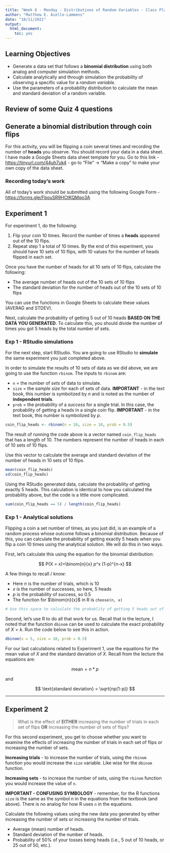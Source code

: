 ```yaml
---
title: "Week 6 - Monday - Distributions of Random Variables - Class Plan"
author: "Matthew E. Aiello-Lammens"
date: "10/11/2021"
output: 
  html_document: 
    toc: yes
---
```


## Learning Objectives

* Generate a data set that follows a **binomial distribution** using both analog and computer simulation methods.
* Calculate analytically and through simulation the probability of observing a specific value for a *random variable*.
* Use the parameters of a probability distribution to calculate the mean and standard deviation of a random variable.


## Review of some Quiz 4 questions


## Generate a binomial distribution through coin flips

For this activity, you will be flipping a coin several times and recording the number of **heads** you observe.
You should record your data in a data sheet.
I have made a Google Sheets data sheet template for you.
Go to this link - [https://tinyurl.com/44uh7uk4](https://tinyurl.com/44uh7uk4) - go to "File" -> "Make a copy" to make your own copy of the data sheet.

### Recording today's work

All of today's work should be submitted using the following Google Form - [https://forms.gle/FbouSR9HCtKQMqo3A](https://forms.gle/FbouSR9HCtKQMqo3A)

## Experiment 1

For experiment 1, do the following:

1. Flip your coin 10 times. Record the number of times a **heads** appeared out of the 10 flips.
2. Repeat step 1 a total of 10 times. By the end of this experiment, you should have 10 sets of 10 flips, with 10 values for the number of heads flipped in each set.

Once you have the number of heads for all 10 sets of 10 flips, calculate the following:

* The average number of heads out of the 10 sets of 10 flips
* The standard deviation for the number of heads out of the 10 sets of 10 flips

You can use the functions in Google Sheets to calculate these values (AVERAG and STDEV).

Next, calculate the probability of getting 5 out of 10 heads **BASED ON THE DATA YOU GENERATED**. 
To calculate this, you should divide the number of times you got 5 heads by the total number of sets.

### Exp 1 - RStudio simulations

For the next step, start RStudio. 
You are going to use RStudio to **simulate** the same experiment you just completed above.

In order to simulate the results of 10 sets of data as we did above, we are going to use the function `rbinom`. 
The inputs to `rbinom` are:

* `n` = the number of *sets* of data to simulate.
* `size` = the *sample size* for each of sets of data. **IMPORTANT** - in the text book, this number is symbolized by *n* and is noted as the number of **independent trials**.
* `prob` = the probability of a *success* for a single trial. In this case, the probability of getting a heads in a single coin flip. **IMPORTANT** - in the text book, this number is symbolized by *p*.

```r
coin_flip_heads <- rbinom(n = 10, size = 10, prob = 0.5)
```

The result of running the code above is a vector named `coin_flip_heads` that has a length of 10. 
The numbers represent the number of heads in each of 10 sets of 10 flips.

Use this vector to calculate the average and standard deviation of the number of heads in 10 sets of 10 flips.

```r
mean(coin_flip_heads)
sd(coin_flip_heads)
```

Using the RStudio generated data, calculate the probability of getting exactly 5 heads. This calculation is identical to how you calculated the probability above, but the code is a little more complicated.

```r
sum(coin_flip_heads == 5) / length(coin_flip_heads)
```


### Exp 1 - Analytical solutions

Flipping a coin a set number of times, as you just did, is an example of a random process whose outcome follows a binomial distribution. 
Because of this, you can calculate the probability of getting exactly 5 heads when you flip a coin 10 times using the analytical solution. 
We will do this in two ways.

First, let's calculate this using the equation for the binomial distribution:

$$
P(X = x)=\binom{n}{x} p^x (1-p)^{n-x}
$$

A few things to recall / know:

* Here *n* is the number of trials, which is 10
* *x* is the number of successes, so here, 5 heads
* *p* is the probability of success, so 0.5
* The function for $\binom{n}{x}$ in R is `choose(n, x)`

```r
# Use this space to calculate the probablity of getting 5 heads out of 10 tosses
```


Second, let's use R to do all that work for us. 
Recall that in the lecture, I noted that the function `dbinom` can be used to calculate the exact probability of $X = k$.
Run the code below to see this in action.

```r
dbinom(x = 5, size = 10, prob = 0.5)
```

For our last calculations related to Experiment 1, use the equations for the mean value of $X$ and the standard deviation of $X$. 
Recall from the lecture the equations are:

$$
\text{mean} = n*p
$$

and

$$
\text{standard deviation} = \sqrt{np(1-p)}
$$

***

## Experiment 2

>What is the effect of **EITHER** increasing the number of trials in each set of flips **OR** increasing the number of sets of flips?

For this second experiment, you get to choose whether you want to examine the effects of increasing the number of trials in each set of flips *or* increasing the number of sets.

**Increasing trials** - to increase the number of trials, using the `rbinom` function you would increase the `size` variable. Like wise for the `dbinom` function. 

**Increasing sets** - to increase the number of sets, using the `rbinom` function you would increase the value of `n`. 

**IMPORTANT - CONFUSING SYMBOLOGY** - remember, for the R functions `size` is the same as the symbol $n$ in the equations from the textbook (and above). There is no analog for how R uses `n` in the equations. 

Calculate the following values using the new data you generated by either increasing the number of sets or increasing the number of trials.

* Average (mean) number of heads.
* Standard deviation of the number of heads.
* Probability of 50% of your tosses being heads (i.e., 5 out of 10 heads, or 25 out of 50, etc.).



